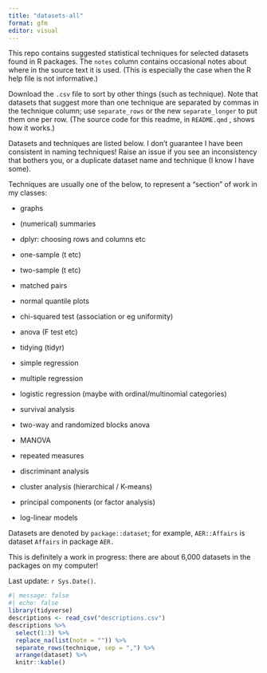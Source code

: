```yaml
---
title: "datasets-all"
format: gfm
editor: visual
---
```


This repo contains suggested statistical techniques for selected datasets found in R packages.
The `notes` column contains occasional notes about where in the source text it is used.
(This is especially the case when the R help file is not informative.)

Download the `.csv` file to sort by other things (such as technique).
Note that datasets that suggest more than one technique are separated by commas in the technique column; use `separate_rows` or the new `separate_longer` to put them one per row.
(The source code for this readme, in `README.qmd` , shows how it works.)

Datasets and techniques are listed below.
I don't guarantee I have been consistent in naming techniques!
Raise an issue if you see an inconsistency that bothers you, or a duplicate dataset name and technique (I know I have some).

Techniques are usually one of the below, to represent a "section" of work in my classes:

-   graphs

-   (numerical) summaries

-   dplyr: choosing rows and columns etc

-   one-sample (t etc)

-   two-sample (t etc)

-   matched pairs

-   normal quantile plots

-   chi-squared test (association or eg uniformity)

-   anova (F test etc)

-   tidying (tidyr)

-   simple regression

-   multiple regression

-   logistic regression (maybe with ordinal/multinomial categories)

-   survival analysis

-   two-way and randomized blocks anova

-   MANOVA

-   repeated measures

-   discriminant analysis

-   cluster analysis (hierarchical / K-means)

-   principal components (or factor analysis)

-   log-linear models

Datasets are denoted by `package::dataset`; for example, `AER::Affairs` is dataset `Affairs` in package `AER.`

This is definitely a work in progress: there are about 6,000 datasets in the packages on my computer!

Last update: `r Sys.Date()`.

```r
#| message: false
#| echo: false
library(tidyverse)
descriptions <- read_csv("descriptions.csv")
descriptions %>% 
  select(1:3) %>% 
  replace_na(list(note = "")) %>% 
  separate_rows(technique, sep = ",") %>% 
  arrange(dataset) %>% 
  knitr::kable()
```
